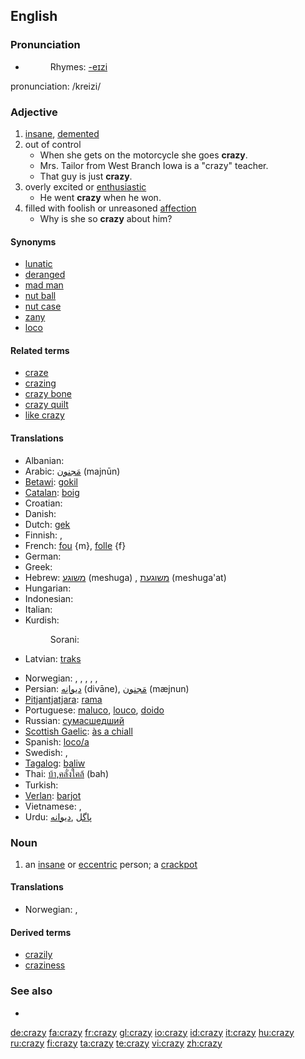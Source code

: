 ==English==

===Pronunciation===
*{{audio|en-us-crazy.ogg|Audio (US)}}
*:Rhymes: [[Rhymes:English:-eɪzi|-eɪzi]]
pronunciation: /kreizi/

===Adjective===
{{en-adj|craz|ier}}

# [[insane]], [[demented]]
# out of control
#*When she gets on the motorcycle she goes '''crazy'''.
#*Mrs. Tailor from West Branch Iowa is a "crazy" teacher.
#*That guy is just '''crazy'''.
# overly excited or [[enthusiastic]]
#*He went '''crazy''' when he won.
# filled with foolish or unreasoned [[affection]]
#* Why is she so '''crazy''' about him?

====Synonyms====
*[[lunatic]]
*[[deranged]]
*[[mad man]]
*[[nut ball]]
*[[nut case]]
*[[zany]]
*[[loco]]

====Related terms====
*[[craze]]
*[[crazing]]
*[[crazy bone]]
*[[crazy quilt]]
*[[like crazy]]

====Translations====
{{trans-top|crazy (undifferentitated)}}
* Albanian: {{t-|sq|marrë|xs=Albanian}}
* Arabic: [[مَجنون]] (majnūn)
* [[Betawi]]: [[gokil]]
* [[Catalan]]: [[boig]]
* Croatian: {{t+|hr|lud}}
* Danish: {{t+|da|sindssyg}}
* Dutch: [[gek]]
* Finnish: {{t+|fi|hullu}}, {{t-|fi|mielenvikainen}}
* French: [[fou]] {m}, [[folle]] {f}
* German: {{t+|de|verrückt}}
* Greek: {{t+|el|τρελός|tr=trelos|sc=Grek}}
* Hebrew: [[משוגע]] (meshuga) {{m}}, [[משוגעת]] (meshuga'at) {{f}} 
* Hungarian: {{t+|hu|őrült}}
* Indonesian: {{t+|id|gila|xs=Indonesian}}
* Italian: {{t+|it|pazzo}}
* Kurdish: 
*: Sorani: {{t|ku|شێت|tr=shaet|sc=KUchar}}
* Latvian: [[traks]]
{{trans-mid}}
* Norwegian: {{t-|no|gal}}, {{t-|no|galen}}, {{t-|no|gæren}}, {{t-|no|sinnsyk}}, {{t-|no|sprø}}, {{t-|no|vanvittig}}
* Persian: [[ديوانِه]] (divāne),  [[مَجنون]] (mæjnun)
* [[Pitjantjatjara]]: [[rama]]
* Portuguese: [[maluco]], [[louco]], [[doido]]
* Russian: [[сумасшедший]]
* [[Scottish Gaelic]]: [[às a chiall]]
* Spanish: [[loco/a]]
* Swedish: {{t+|sv|galen}}, {{t+|sv|stollig}}
* [[Tagalog]]: [[baliw]]
* Thai: [[บ้า,คลั่งใคล้]] (bah)
* Turkish: {{t+|tr|deli}}
* [[Verlan]]: [[barjot]]
* Vietnamese: {{t+|vi|điên|xs=Vietnamese}}, {{t+|vi|khùng|xs=Vietnamese}}
* Urdu: [[پاگل]] ,[[دیوانه]]
{{trans-bottom}}

===Noun===
{{en-noun|crazies}}

# an [[insane]]  or [[eccentric]] person; a [[crackpot]]

====Translations====
{{trans-top|an insane or eccentric person}}
* Norwegian: {{t-|no|galning|m}}, {{t-|no|gærning|m}}
{{trans-mid}}
{{trans-bottom}}

====Derived terms====
*[[crazily]]
*[[craziness]]

===See also===
*{{pedialite}}

[[de:crazy]]
[[fa:crazy]]
[[fr:crazy]]
[[gl:crazy]]
[[io:crazy]]
[[id:crazy]]
[[it:crazy]]
[[hu:crazy]]
[[ru:crazy]]
[[fi:crazy]]
[[ta:crazy]]
[[te:crazy]]
[[vi:crazy]]
[[zh:crazy]]